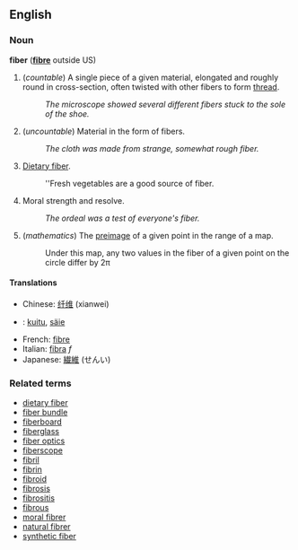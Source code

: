 ==English==
===Noun===
'''fiber''' ('''[[fibre]]''' outside US)

# (''countable'') A single piece of a given material, elongated and roughly round in cross-section, often twisted with other fibers to form [[thread]].
#: ''The microscope showed several different fibers stuck to the sole of the shoe.''
# (''uncountable'') Material in the form of fibers.
#: ''The cloth was made from strange, somewhat rough fiber.''
# [[Dietary fiber]].
#: ''Fresh vegetables are a good source of fiber.
# Moral strength and resolve.
#: ''The ordeal was a test of everyone's fiber.''
# (''mathematics'') The [[preimage]] of a given point in the range of a map.
#: Under this map, any two values in the fiber of a given point on the circle differ by 2&pi;

==== Translations ====
*Chinese: [[纤维]] (xianwei)
*{{fi}}: [[kuitu]], [[säie]]
*French: [[fibre#French|fibre]]
*Italian: [[fibra]] ''f''
*Japanese: [[繊維]] (せんい)

===Related terms===
*[[dietary fiber]]
*[[fiber bundle]]
*[[fiberboard]]
*[[fiberglass]]
*[[fiber optics]]
*[[fiberscope]]
*[[fibril]]
*[[fibrin]]
*[[fibroid]]
*[[fibrosis]]
*[[fibrositis]]
*[[fibrous]]
*[[moral fibrer]]
*[[natural fibrer]]
*[[synthetic fiber]]